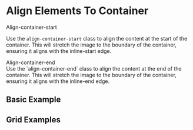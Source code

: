 
<Meta of={alignContainerStories} />

# Align Elements To Container

<div className="lead">Align-container-start</div>

Use the `align-container-start` class to align the content at the start of the container. This will stretch
the image to the boundary of the container, ensuring it aligns with the inline-start edge.

<div className="lead">Align-container-end</div>
Use the `align-container-end` class to align the content at the end of the container. This will stretch
the image to the boundary of the container, ensuring it aligns with the inline-end edge.

## Basic Example

<Canvas sourceState="shown" of={alignContainerStories.AlignContainerBasic} />
<Controls of={alignContainerStories.AlignContainerBasic} />

## Grid Examples

<Canvas sourceState="shown" of={alignContainerStories.AlignContainerStart} />
<Controls of={alignContainerStories.AlignContainerStart} />

<Canvas sourceState="shown" of={alignContainerStories.AlignContainerEnd} />
<Controls of={alignContainerStories.AlignContainerEnd} />

